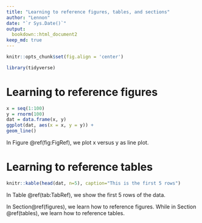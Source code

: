 ```yaml
---
title: "Learning to reference figures, tables, and sections"
author: "Lennon"
date: "`r Sys.Date()`"
output:
  bookdown::html_document2
keep_md: true
---
```


```r
knitr::opts_chunk$set(fig.align = 'center')
```


```r
library(tidyverse)
```

# Learning to reference figures {#figures}

```r
x = seq(1:100)
y = rnorm(100)
dat = data.frame(x, y)
ggplot(dat, aes(x = x, y = y)) +
geom_line()
```

In Figure \@ref(fig:FigRef), we plot x versus y as line plot.

# Learning to reference tables {#tables}

```r
knitr::kable(head(dat, n=5), caption="This is the first 5 rows")
```

In Table \@ref(tab:TabRef), we show the first 5 rows of the data.

In Section\@ref(figures), we learn how to reference figures. While in Section \@ref(tables), we learn how to reference tables.

